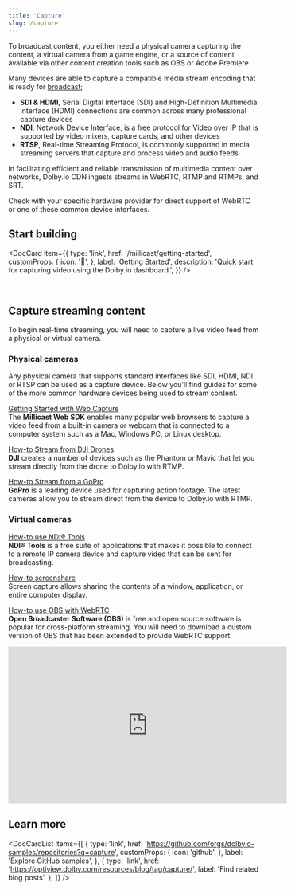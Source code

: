 ```yaml
---
title: 'Capture'
slug: /capture
---
```



To broadcast content, you either need a physical camera capturing the content, a virtual camera from a game engine, or a source of content available via other content creation tools such as OBS or Adobe Premiere.

Many devices are able to capture a compatible media stream encoding that is ready for [broadcast](/millicast/broadcast/index.mdx);

- **SDI & HDMI**, Serial Digital Interface (SDI) and High-Definition Multimedia Interface (HDMI) connections are common across many professional capture devices
- **NDI**, Network Device Interface, is a free protocol for Video over IP that is supported by video mixers, capture cards, and other devices
- **RTSP**, Real-time Streaming Protocol, is commonly supported in media streaming servers that capture and process video and audio feeds

In facilitating efficient and reliable transmission of multimedia content over networks, Dolby.io CDN ingests streams in WebRTC, RTMP and RTMPs, and SRT.

Check with your specific hardware provider for direct support of WebRTC or one of these common device interfaces.

## Start building

<DocCard
  item={{
    type: 'link',
    href: '/millicast/getting-started',
    customProps: {
      icon: '🚀',
    },
    label: 'Getting Started',
    description: 'Quick start for capturing video using the Dolby.io dashboard.',
  }}
/>

<br />

## Capture streaming content

To begin real-time streaming, you will need to capture a live video feed from a physical or virtual camera.

### Physical cameras

Any physical camera that supports standard interfaces like SDI, HDMI, NDI or RTSP can be used as a capture device. Below you'll find guides for some of the more common hardware devices being used to stream content.

[Getting Started with Web Capture](web-cameras.mdx)<br/>
The **Millicast Web SDK** enables many popular web browsers to capture a video feed from a built-in camera or webcam that is connected to a computer system such as a Mac, Windows PC, or Linux desktop.

[How-to Stream from DJI Drones](live-streaming-from-drones.mdx)<br/>
**DJI** creates a number of devices such as the Phantom or Mavic that let you stream directly from the drone to Dolby.io with RTMP.

[How-to Stream from a GoPro](action-cameras.mdx)<br/>
**GoPro** is a leading device used for capturing action footage. The latest cameras allow you to stream direct from the device to Dolby.io with RTMP.

### Virtual cameras

[How-to use NDI® Tools](/millicast/broadcast/ndi.md)<br/>
**NDI® Tools** is a free suite of applications that makes it possible to connect to a remote IP camera device and capture video that can be sent for broadcasting.

[How-to screenshare](screensharing.mdx)<br/>
Screen capture allows sharing the contents of a window, application, or entire computer display.

[How-to use OBS with WebRTC](/millicast/broadcast/software-encoders/obs/index.mdx)<br/>
**Open Broadcaster Software (OBS)** is free and open source software is popular for cross-platform streaming. You will need to download a custom version of OBS that has been extended to provide WebRTC support.

<div className="youtube-container">
  <iframe
    width="560"
    height="315"
    src="https://www.youtube.com/embed/jUP4vyzbu5Y"
    title="YouTube video player"
    frameborder="0"
    allow="accelerometer; autoplay; clipboard-write; encrypted-media; gyroscope; picture-in-picture; web-share"
    allowfullscreen
  ></iframe>
</div>

## Learn more

<DocCardList
  items={[
    {
      type: 'link',
      href: 'https://github.com/orgs/dolbyio-samples/repositories?q=capture',
      customProps: {
        icon: 'github',
      },
      label: 'Explore GitHub samples',
    },
    {
      type: 'link',
      href: 'https://optiview.dolby.com/resources/blog/tag/capture/',
      label: 'Find related blog posts',
    },
  ]}
/>
